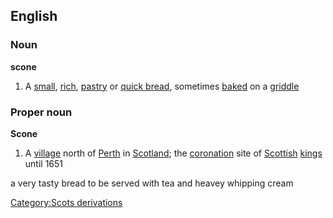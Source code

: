 ==English==
===Noun===
{{wikipedia}}
'''scone'''
#A [[small]], [[rich]], [[pastry]] or [[quick bread]], sometimes [[bake]]d on a [[griddle]]
===Proper noun===
'''Scone'''
#A [[village]] north of [[Perth]] in [[Scotland]]; the [[coronation]] site of [[Scottish]] [[king]]s until 1651

[[Category:Scots derivations]]

a very tasty bread to be served with tea and heavey whipping cream